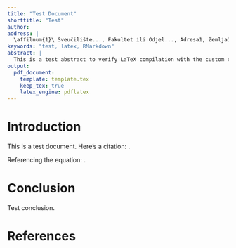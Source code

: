 ```yaml
---
title: "Test Document"
shorttitle: "Test"
author:
address: |
  \affilnum{1}\ Sveučilište..., Fakultet ili Odjel..., Adresa1, Zemlja1 \href{mailto:abc@abc.com}{\faEnvelopeO}
keywords: "test, latex, RMarkdown"
abstract: |
  This is a test abstract to verify LaTeX compilation with the custom class.
output:
  pdf_document:
    template: template.tex
    keep_tex: true
    latex_engine: pdflatex
---
```

    
# Introduction

This is a test document. Here's a citation: \citep{shoukralla:23}.

\begin{equation} \label{eq:test}
E = mc^2
\end{equation}

Referencing the equation: \eqref{eq:test}.

# Conclusion

Test conclusion.
    
# References

\begin{thebibliography}{99}

\bibitem[Shoukralla and Ahmed(2023)]{shoukralla:23}
Shoukralla, E. S. and Ahmed, B. M. (2023). Barycentric Lagrange Interpolation Methods for Evaluating Singular Integrals. *Alexandria Engineering Journal*, 69, 243–253. \href{https://doi.org/10.1016/j.aej.2022.12.005}{doi:10.1016/j.aej.2022.12.005}

\end{thebibliography}